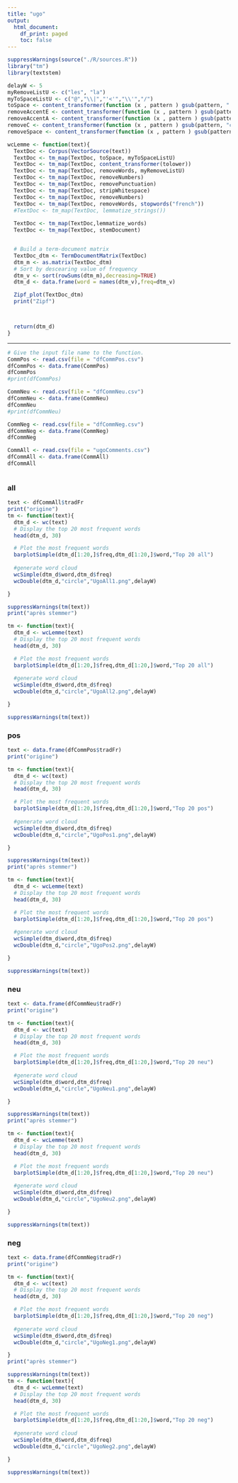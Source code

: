 ```yaml
---
title: "ugo"
output:
  html_document:
    df_print: paged
    toc: false
---
```


```r
suppressWarnings(source("./R/sources.R"))
library("tm")
library(textstem)

delayW <- 5
myRemoveListU <- c("les", "la")
myToSpaceListU <- c("@","\\|","'<'","\\'","/")
toSpace <- content_transformer(function (x , pattern ) gsub(pattern, " ", x))
removeAccentE <- content_transformer(function (x , pattern ) gsub(pattern, "e", x))
removeAccentA <- content_transformer(function (x , pattern ) gsub(pattern, "a", x))
removeC <- content_transformer(function (x , pattern ) gsub(pattern, "c", x))
removeSpace <- content_transformer(function (x , pattern ) gsub(pattern, "", x))

wcLemme <- function(text){
  TextDoc <- Corpus(VectorSource(text))
  TextDoc <- tm_map(TextDoc, toSpace, myToSpaceListU)
  TextDoc <- tm_map(TextDoc, content_transformer(tolower))
  TextDoc <- tm_map(TextDoc, removeWords, myRemoveListU)
  TextDoc <- tm_map(TextDoc, removeNumbers)
  TextDoc <- tm_map(TextDoc, removePunctuation)
  TextDoc <- tm_map(TextDoc, stripWhitespace)
  TextDoc <- tm_map(TextDoc, removeNumbers)
  TextDoc <- tm_map(TextDoc, removeWords, stopwords("french"))
  #TextDoc <- tm_map(TextDoc, lemmatize_strings())
  
  TextDoc <- tm_map(TextDoc,lemmatize_words)
  TextDoc <- tm_map(TextDoc, stemDocument)


  # Build a term-document matrix
  TextDoc_dtm <- TermDocumentMatrix(TextDoc)
  dtm_m <- as.matrix(TextDoc_dtm)
  # Sort by descearing value of frequency
  dtm_v <- sort(rowSums(dtm_m),decreasing=TRUE)
  dtm_d <- data.frame(word = names(dtm_v),freq=dtm_v)

  Zipf_plot(TextDoc_dtm)
  print("Zipf")



  return(dtm_d)
}
```

------------------------------------------------------------------------

```r
# Give the input file name to the function.
CommPos <- read.csv(file = "dfCommPos.csv")
dfCommPos <- data.frame(CommPos)
dfCommPos
#print(dfCommPos)

CommNeu <- read.csv(file = "dfCommNeu.csv")
dfCommNeu <- data.frame(CommNeu)
dfCommNeu
#print(dfCommNeu)

CommNeg <- read.csv(file = "dfCommNeg.csv")
dfCommNeg <- data.frame(CommNeg)
dfCommNeg

CommAll <- read.csv(file = "ugoComments.csv")
dfCommAll <- data.frame(CommAll)
dfCommAll
```

```r

```

### all

```r
text <- dfCommAll$tradFr
print("origine")
tm <- function(text){
  dtm_d <- wc(text)
  # Display the top 20 most frequent words
  head(dtm_d, 30)

  # Plot the most frequent words
  barplotSimple(dtm_d[1:20,]$freq,dtm_d[1:20,]$word,"Top 20 all")
  
  #generate word cloud
  wcSimple(dtm_d$word,dtm_d$freq)
  wcDouble(dtm_d,"circle","UgoAll1.png",delayW)

}

suppressWarnings(tm(text))
print("après stemmer")

tm <- function(text){
  dtm_d <- wcLemme(text)
  # Display the top 20 most frequent words
  head(dtm_d, 30)

  # Plot the most frequent words
  barplotSimple(dtm_d[1:20,]$freq,dtm_d[1:20,]$word,"Top 20 all")
  
  #generate word cloud
  wcSimple(dtm_d$word,dtm_d$freq)
  wcDouble(dtm_d,"circle","UgoAll2.png",delayW)

}

suppressWarnings(tm(text))
```

### pos

```r
text <- data.frame(dfCommPos$tradFr)
print("origine")

tm <- function(text){
  dtm_d <- wc(text)
  # Display the top 20 most frequent words
  head(dtm_d, 30)

  # Plot the most frequent words
  barplotSimple(dtm_d[1:20,]$freq,dtm_d[1:20,]$word,"Top 20 pos")
  
  #generate word cloud
  wcSimple(dtm_d$word,dtm_d$freq)
  wcDouble(dtm_d,"circle","UgoPos1.png",delayW)

}

suppressWarnings(tm(text))
print("après stemmer")

tm <- function(text){
  dtm_d <- wcLemme(text)
  # Display the top 20 most frequent words
  head(dtm_d, 30)

  # Plot the most frequent words
  barplotSimple(dtm_d[1:20,]$freq,dtm_d[1:20,]$word,"Top 20 pos")
  
  #generate word cloud
  wcSimple(dtm_d$word,dtm_d$freq)
  wcDouble(dtm_d,"circle","UgoPos2.png",delayW)

}

suppressWarnings(tm(text))
```

### neu

```r
text <- data.frame(dfCommNeu$tradFr)
print("origine")

tm <- function(text){
  dtm_d <- wc(text)
  # Display the top 20 most frequent words
  head(dtm_d, 30)

  # Plot the most frequent words
  barplotSimple(dtm_d[1:20,]$freq,dtm_d[1:20,]$word,"Top 20 neu")
  
  #generate word cloud
  wcSimple(dtm_d$word,dtm_d$freq)
  wcDouble(dtm_d,"circle","UgoNeu1.png",delayW)

}

suppressWarnings(tm(text))
print("après stemmer")

tm <- function(text){
  dtm_d <- wcLemme(text)
  # Display the top 20 most frequent words
  head(dtm_d, 30)

  # Plot the most frequent words
  barplotSimple(dtm_d[1:20,]$freq,dtm_d[1:20,]$word,"Top 20 neu")
  
  #generate word cloud
  wcSimple(dtm_d$word,dtm_d$freq)
  wcDouble(dtm_d,"circle","UgoNeu2.png",delayW)

}

suppressWarnings(tm(text))
```

### neg

```r
text <- data.frame(dfCommNeg$tradFr)
print("origine")

tm <- function(text){
  dtm_d <- wc(text)
  # Display the top 20 most frequent words
  head(dtm_d, 30)

  # Plot the most frequent words
  barplotSimple(dtm_d[1:20,]$freq,dtm_d[1:20,]$word,"Top 20 neg")
  
  #generate word cloud
  wcSimple(dtm_d$word,dtm_d$freq)
  wcDouble(dtm_d,"circle","UgoNeg1.png",delayW)

}
print("après stemmer")

suppressWarnings(tm(text))
tm <- function(text){
  dtm_d <- wcLemme(text)
  # Display the top 20 most frequent words
  head(dtm_d, 30)

  # Plot the most frequent words
  barplotSimple(dtm_d[1:20,]$freq,dtm_d[1:20,]$word,"Top 20 neg")
  
  #generate word cloud
  wcSimple(dtm_d$word,dtm_d$freq)
  wcDouble(dtm_d,"circle","UgoNeg2.png",delayW)

}

suppressWarnings(tm(text))
```
